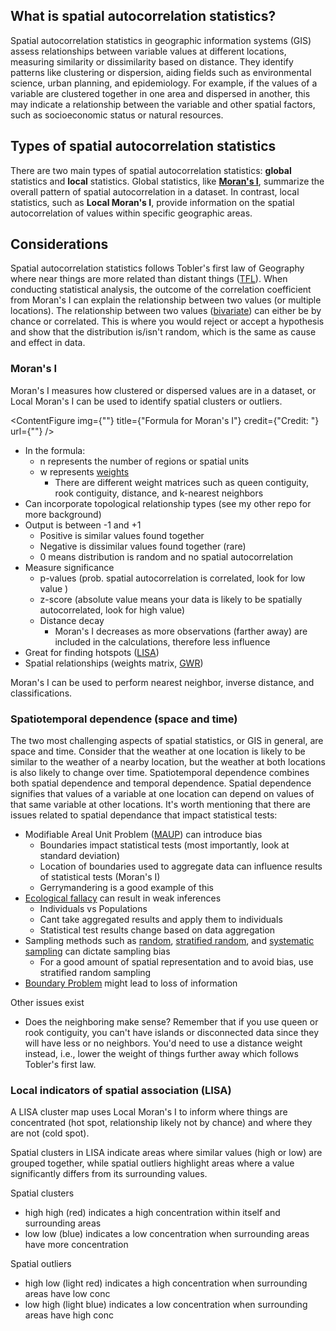 
## What is spatial autocorrelation statistics?

Spatial autocorrelation statistics in geographic information systems (GIS) assess relationships between variable values at different locations, measuring similarity or dissimilarity based on distance. 
They identify patterns like clustering or dispersion, aiding fields such as environmental science, urban planning, and epidemiology.
For example, if the values of a variable are clustered together in one area and dispersed in another, this may indicate a relationship between the variable and other spatial factors, such as socioeconomic status or natural resources.

## Types of spatial autocorrelation statistics

There are two main types of spatial autocorrelation statistics: **global** statistics and **local** statistics. 
Global statistics, like [**Moran's I**](https://en.wikipedia.org/wiki/Moran%27s_I), summarize the overall pattern of spatial autocorrelation in a dataset. 
In contrast, local statistics, such as **Local Moran's I**, provide information on the spatial autocorrelation of values within specific geographic areas.

## Considerations

Spatial autocorrelation statistics follows Tobler's first law of Geography where near things are more related than distant things ([TFL](https://en.wikipedia.org/wiki/Tobler%27s_first_law_of_geography)).
When conducting statistical analysis, the outcome of the correlation coefficient from Moran's I can explain the relationship between two values (or multiple locations).
The relationship between two values ([bivariate](https://en.wikipedia.org/wiki/Bivariate_analysis)) can either be by chance or correlated. 
This is where you would reject or accept a hypothesis and show that the distribution is/isn't random, which is the same as cause and effect in data. 

### Moran's I

Moran's I measures how clustered or dispersed values are in a dataset, or Local Moran's I can be used to identify spatial clusters or outliers.

<ContentFigure
  img={""}
  title={"Formula for Moran's I"}
  credit={"Credit: "}
  url={""}
/>

- In the formula:
    - n represents the number of regions or spatial units
    - w represents [weights](https://geodacenter.github.io/workbook/4a_contig_weights/lab4a.html#spatial-weights---basic-concepts)
        - There are different weight matrices such as queen contiguity, rook contiguity, distance, and k-nearest neighbors
- Can incorporate topological relationship types (see my other repo for more background)
- Output is between -1 and +1
    - Positive is similar values found together
    - Negative is dissimilar values found together (rare)
    - 0 means distribution is random and no spatial autocorrelation
- Measure significance
    - p-values (prob. spatial autocorrelation is correlated, look for low value )
    - z-score (absolute value means your data is likely to be spatially autocorrelated, look for high value)
    - Distance decay
        - Moran's I decreases as more observations (farther away) are included in the calculations, therefore less influence
- Great for finding hotspots ([LISA](https://onlinelibrary.wiley.com/doi/10.1111/j.1538-4632.1995.tb00338.x))
- Spatial relationships (weights matrix, [GWR](https://www.publichealth.columbia.edu/research/population-health-methods/geographically-weighted-regression))

Moran's I can be used to perform nearest neighbor, inverse distance, and classifications. 

### Spatiotemporal dependence (space and time)

The two most challenging aspects of spatial statistics, or GIS in general, are space and time.
Consider that the weather at one location is likely to be similar to the weather of a nearby location, but the weather at both locations is also likely to change over time.
Spatiotemporal dependence combines both spatial dependence and temporal dependence.
Spatial dependence signifies that values of a variable at one location can depend on values of that same variable at other locations.
It's worth mentioning that there are issues related to spatial dependance that impact statistical tests:

- Modifiable Areal Unit Problem ([MAUP](https://en.wikipedia.org/wiki/Modifiable_areal_unit_problem)) can introduce bias
    - Boundaries impact statistical tests (most importantly, look at standard deviation)
    - Location of boundaries used to aggregate data can influence results of statistical tests (Moran's I)
    - Gerrymandering is a good example of this
- [Ecological fallacy](https://en.wikipedia.org/wiki/Ecological_fallacy) can result in weak inferences
    - Individuals vs Populations
    - Cant take aggregated results and apply them to individuals
    - Statistical test results change based on data aggregation
- Sampling methods such as [random](https://www.scribbr.com/methodology/simple-random-sampling/), [stratified random](https://www.scribbr.com/methodology/stratified-sampling/#:~:text=What%20is%20stratified%20sampling%3F,using%20another%20probability%20sampling%20method.), and [systematic sampling](https://www.scribbr.com/methodology/systematic-sampling/) can dictate sampling bias
    - For a good amount of spatial representation and to avoid bias, use stratified random sampling
- [Boundary Problem](https://en.wikipedia.org/wiki/Boundary_problem_(spatial_analysis)) might lead to loss of information

Other issues exist

- Does the neighboring make sense? Remember that if you use queen or rook contiguity, you can't have islands or disconnected data since they will have less or no neighbors. You'd need to use a distance weight instead, i.e., lower the weight of things further away which follows Tobler's first law.

### Local indicators of spatial association (LISA)

A LISA cluster map uses Local Moran's I to inform where things are concentrated (hot spot, relationship likely not by chance) and where they are not (cold spot).

Spatial clusters in LISA indicate areas where similar values (high or low) are grouped together, while spatial outliers highlight areas where a value significantly differs from its surrounding values.

Spatial clusters
- high high (red) indicates a high concentration within itself and surrounding areas
- low low (blue) indicates a low concentration when surrounding areas have more concentration

Spatial outliers
- high low (light red) indicates a high concentration when surrounding areas have low conc
- low high (light blue) indicates a low concentration when surrounding areas have high conc
